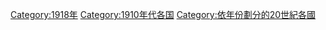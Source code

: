 [[Category:1918年|Category:1918年]]
[[Category:1910年代各国|Category:1910年代各国]]
[[Category:依年份劃分的20世紀各國|Category:依年份劃分的20世紀各國]]